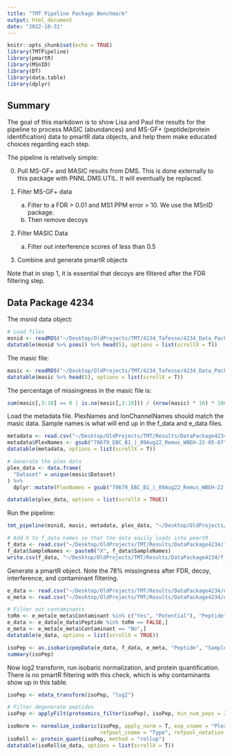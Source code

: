 ```yaml
---
title: "TMT Pipeline Package Benchmark"
output: html_document
date: "2022-10-31"
---
```


```r
knitr::opts_chunk$set(echo = TRUE)
library(TMTPipeline)
library(pmartR)
library(MSnID)
library(DT)
library(data.table)
library(dplyr)
```

## Summary

The goal of this markdown is to show Lisa and Paul the results for the pipeline 
to process MASIC (abundances) and MS-GF+ (peptide/protein identification) data to pmartR
data objects, and help them make educated choices regarding each step. 

The pipeline is relatively simple: 

0. Pull MS-GF+ and MASIC results from DMS. This is done externally to this package with PNNL.DMS.UTIL. It will eventually be replaced. 

1. Filter MS-GF+ data
    a. Filter to a FDR > 0.01 and MS1 PPM error > 10. We use the MSnID package.
    b. Then remove decoys 
    
2. Filter MASIC Data 
    a. Filter out interference scores of less than 0.5 
    
3. Combine and generate pmartR objects 

Note that in step 1, it is essential that decoys are filtered after the FDR 
filtering step.

## Data Package 4234

The msnid data object: 

```r
# Load files
msnid <- readRDS("~/Desktop/OldProjects/TMT/4234_Tafesse/4234_Data_Package.RDS")$msnid
datatable(msnid %>% psms() %>% head(5), options = list(scrollX = T))
```

The masic file: 

```r
masic <- readRDS("~/Desktop/OldProjects/TMT/4234_Tafesse/4234_Data_Package.RDS")$masic
datatable(masic %>% head(5), options = list(scrollX = T))
```

The percentage of missingness in the masic file is: 

```r
sum(masic[,3:18] == 0 | is.na(masic[,3:18])) / (nrow(masic) * 16) * 100
```

Load the metadata file. PlexNames and IonChannelNames should match the masic data. 
Sample names is what will end up in the f_data and e_data files. 

```r
metadata <- read.csv("~/Desktop/OldProjects/TMT/Results/DataPackage4234/metadata.csv")
metadata$PlexNames <- gsub("78679_EBC_B1_|_09Aug22_Remus_WBEH-22-05-07", "", metadata$PlexNames)
datatable(metadata, options = list(scrollX = T))
```

```r
# Generate the plex data 
plex_data <- data.frame(
  "Dataset" = unique(masic$Dataset)
) %>%
  dplyr::mutate(PlexNames = gsub("78679_EBC_B1_|_09Aug22_Remus_WBEH-22-05-07", "", Dataset))

datatable(plex_data, options = list(scrollX = TRUE))
```

Run the pipeline: 

```r
tmt_pipeline(msnid, masic, metadata, plex_data, "~/Desktop/OldProjects/TMT/Results/DataPackage4234/")

# Add X to f_data names so that the data easily loads into pmartR
f_data <- read.csv("~/Desktop/OldProjects/TMT/Results/DataPackage4234/f_data.csv")
f_data$SampleNames <- paste0("X", f_data$SampleNames)
write.csv(f_data, "~/Desktop/OldProjects/TMT/Results/DataPackage4234/f_data.csv", quote = F, row.names = F)
```

Generate a pmartR object. Note the 78% missingness after FDR, decoy, interference,
and contaminant filtering. 

```r
e_data <- read.csv("~/Desktop/OldProjects/TMT/Results/DataPackage4234/e_data.csv")
e_meta <- read.csv("~/Desktop/OldProjects/TMT/Results/DataPackage4234/e_meta.csv")

# Filter out contaminants
toRm <- e_meta[e_meta$Contaminant %in% c("Yes", "Potential"), "Peptide"] 
e_data <- e_data[e_data$Peptide %in% toRm == FALSE,]
e_meta <- e_meta[e_meta$Contaminant == "No",]
datatable(e_data, options = list(scrollX = TRUE))
```


```r
isoPep <- as.isobaricpepData(e_data, f_data, e_meta, "Peptide", "SampleNames", "Protein")
summary(isoPep)
```

Now log2 transform, run isobaric normalization, and protein quantification. There 
is no pmartR filtering with this check, which is why contaminants show up in this table. 

```r
isoPep <- edata_transform(isoPep, "log2")

# Filter degenerate peptides
isoPep <- applyFilt(proteomics_filter(isoPep), isoPep, min_num_peps = 2)

isoNorm <- normalize_isobaric(isoPep, apply_norm = T, exp_cname = "PlexNames", 
                              refpool_cname = "Type", refpool_notation = "Reference")
isoRoll <- protein_quant(isoPep, method = "rollup")
datatable(isoRoll$e_data, options = list(scrollX = T))
```

